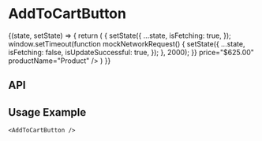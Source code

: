 
<Meta
  title="Components/AddToCartButton"
  component={AddToCartButton}
  decorators={[withKnobs]}
/>

# AddToCartButton

<Preview>
  <Story name="Base component">
    <State
      initialState={{
        isFetching: false,
        isUpdateSuccessful: false,
      }}
     >
      {(state, setState) => {
        return (
          <AddToCartButton
            dataTestRef="ADD_TO_CART_SMALL_CTA"
            isLoading={state.isFetching}
            isUpdateSuccessful={state.isUpdateSuccessful}
            onClick={() => {
              setState({
                ...state,
                isFetching: true,
              });
              window.setTimeout(function mockNetworkRequest() {
                setState({
                  ...state,
                  isFetching: false,
                  isUpdateSuccessful: true,
                });
              }, 2000);
            }}
            price="$625.00"
            productName="Product"
          />
        )
      }}
    </State>
  </Story>
</Preview>

## API

<Props of={AddToCartButton} />

## Usage Example

```
<AddToCartButton />
```
